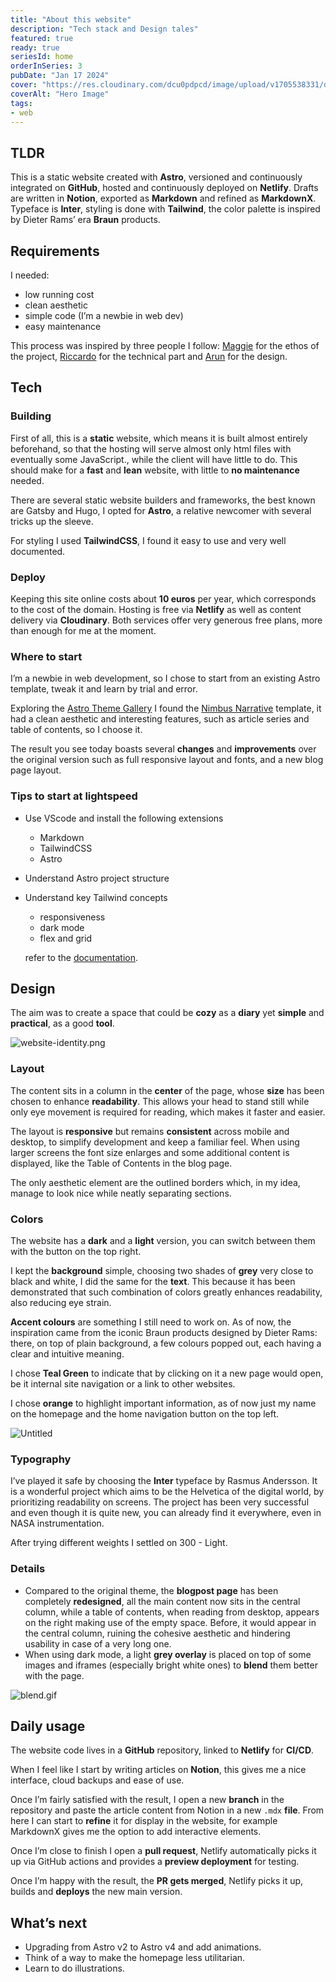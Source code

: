 ```yaml
---
title: "About this website"
description: "Tech stack and Design tales"
featured: true
ready: true
seriesId: home
orderInSeries: 3
pubDate: "Jan 17 2024"
cover: "https://res.cloudinary.com/dcu0pdpcd/image/upload/v1705538331/dev_website/blog/how_to_website/mockup.png"
coverAlt: "Hero Image"
tags:
- web
---
```


## TLDR

This is a static website created with **Astro**, versioned and continuously integrated on **GitHub**, hosted and continuously deployed on **Netlify**.
Drafts are written in **Notion**, exported as **Markdown** and refined as **MarkdownX**.
Typeface is **Inter**, styling is done with **Tailwind**, the color palette is inspired by Dieter Rams’ era **Braun** products.

## Requirements

I needed:

- low running cost
- clean aesthetic
- simple code (I’m a newbie in web dev)
- easy maintenance

This process was inspired by three people I follow: [Maggie](https://maggieappleton.com/) for the ethos of the project, [Riccardo](https://riccardo.im/articoli/tutorial-sito-statico/) for the technical part and [Arun](https://arun.is) for the design.

## Tech

### Building

First of all, this is a **static** website, which means it is built almost entirely beforehand, so that the hosting will serve almost only html files with eventually some JavaScript., while the client will have little to do. 
This should make for a **fast** and **lean** website, with little to **no maintenance** needed.

There are several static website builders and frameworks, the best known are Gatsby and Hugo, I opted for **Astro**, a relative newcomer with several tricks up the sleeve. 

For styling I used **TailwindCSS**, I found it easy to use and very well documented.

### Deploy

Keeping this site online costs about **10 euros** per year, which corresponds to the cost of the domain. 
Hosting is free via **Netlify** as well as content delivery via **Cloudinary**.
Both services offer very generous free plans, more than enough for me at the moment.

### Where to start

I’m a newbie in web development, so I chose to start from an existing Astro template, tweak it and learn by trial and error. 

Exploring the [Astro Theme Gallery](https://astro.build/themes/) I found the [Nimbus Narrative](https://github.com/abdllahdev/nimbus-narratives) template, it had a clean aesthetic and interesting features, such as article series and table of contents, so I choose it.

The result you see today boasts several **changes** and **improvements** over the original version such as full responsive layout and fonts, and a new blog page layout.

### Tips to start at lightspeed

- Use VScode and install the following extensions
    - Markdown
    - TailwindCSS
    - Astro
- Understand Astro project structure
- Understand key Tailwind concepts
    - responsiveness
    - dark mode
    - flex and grid
    
    refer to the [documentation](https://tailwindcss.com/docs/installation).
    

## Design

The aim was to create a space that could be **cozy** as a **diary** yet **simple** and **practical**, as a good **tool**.

![website-identity.png](https://res.cloudinary.com/dcu0pdpcd/image/upload/v1705538056/dev_website/blog/how_to_website/identity.png)

### Layout

The content sits in a column in the **center** of the page, whose **size** has been chosen to enhance **readability**.
This allows your head to stand still while only eye movement is required for reading, which makes it faster and easier.

The layout is **responsive** but remains **consistent** across mobile and desktop, to simplify development and keep a familiar feel.
When using larger screens the font size enlarges and some additional content is displayed, like the Table of Contents in the blog page.

The only aesthetic element are the outlined borders which, in my idea, manage to look nice while neatly separating sections.

### Colors

The website has a **dark** and a **light** version, you can switch between them with the button on the top right.

I kept the **background** simple, choosing two shades of **grey** very close to black and white, I did the same for the **text**.
This because it has been demonstrated that such combination of colors greatly enhances readability, also reducing eye strain.

**Accent colours** are something I still need to work on.
As of now, the inspiration came from the iconic Braun products designed by Dieter Rams: there, on top of plain background, a few colours popped out, each having a clear and intuitive meaning.

I chose **Teal Green** to indicate that by clicking on it a new page would open, be it internal site navigation or a link to other websites.

I chose **orange** to highlight important information, as of now just my name on the homepage and the home navigation button on the top left.

![Untitled](https://res.cloudinary.com/dcu0pdpcd/image/upload/v1705521458/dev_website/blog/how_to_website/braun_pair_yqafwf.png)

### Typography

I’ve played it safe by choosing the **Inter** typeface by Rasmus Andersson.
It is a wonderful project which aims to be the Helvetica of the digital world, by prioritizing readability on screens. 
The project has been very successful and even though it is quite new, you can already find it everywhere, even in NASA instrumentation.

After trying different weights I settled on 300 - Light.

### Details

- Compared to the original theme, the **blogpost page** has been completely **redesigned**, all the main content now sits in the central column, while a table of contents, when reading from desktop, appears on the right making use of the empty space.
Before, it would appear in the central column, ruining the cohesive aesthetic and hindering usability in case of a very long one.
- When using dark mode, a light **grey overlay** is placed on top of some images and iframes (especially bright white ones) to **blend** them better with the page.

![blend.gif](https://res.cloudinary.com/dcu0pdpcd/image/upload/v1705521311/dev_website/blog/how_to_website/blend.gif)

## Daily usage

The website code lives in a **GitHub** repository, linked to **Netlify** for **CI/CD**.

When I feel like I start by writing articles on **Notion**, this gives me a nice interface, cloud backups and ease of use.

Once I’m fairly satisfied with the result, I open a new **branch** in the repository and paste the article content from Notion in a new `.mdx` **file**.
From here I can start to **refine** it for display in the website, for example MarkdownX gives me the option to add interactive elements.

Once I’m close to finish I open a **pull request**, Netlify automatically picks it up via GitHub actions and provides a **preview deployment** for testing.

Once I’m happy with the result, the **PR gets merged**, Netlify picks it up, builds and **deploys** the new main version.

## What’s next

- Upgrading from Astro v2 to Astro v4 and add animations.
- Think of a way to make the homepage less utilitarian.
- Learn to do illustrations.